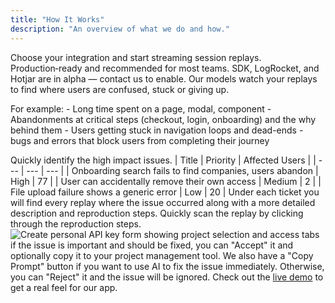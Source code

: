 ```yaml
---
title: "How It Works"
description: "An overview of what we do and how."
---
```

<Steps>
<Step title="Get connected">
  Choose your integration and start streaming session replays.

  <Columns cols={2}>
    <Card title="PostHog (Stable)" icon="key" href="/setup/posthog">
      Production‑ready and recommended for most teams.
    </Card>
    <Card title="Other sources (Alpha)" icon="beaker" href="/setup/sdk">
      SDK, LogRocket, and Hotjar are in alpha — contact us to enable.
    </Card>
  </Columns>
</Step>

<Step title="AI identifies friction">
  Our models watch your replays to find where users are confused, stuck or giving up. 
  
  For example:
    - Long time spent on a page, modal, component
    - Abandonments at critical steps (checkout, login, onboarding) and the why behind them
    - Users getting stuck in navigation loops and dead-ends
    - bugs and errors that block users from completing their journey
  
</Step>

<Step title="Tickets are generated and prioritized">
  Quickly identify the high impact issues.
  | Title | Priority | Affected Users |
  | --- | --- | --- |
  | Onboarding search fails to find companies, users abandon | High | 77 |
  | User can accidentally remove their own access | Medium | 2 |
  | File upload failure shows a generic error | Low | 20 |

</Step>

<Step title="Double check the details">
  Under each ticket you will find every replay where the issue occurred along with a more detailed description and reproduction steps.

  <Tip>
  Quickly scan the replay by clicking through the reproduction steps.
  <img src="/images/timeline.png" alt="Create personal API key form showing project selection and access tabs" />
  </Tip>
</Step>

<Step title="Triage the ticket">
    if the issue is important and should be fixed, you can "Accept" it and optionally copy it to your project management tool. We also have a "Copy Prompt" button if you want to use AI to fix the issue immediately.
    Otherwise, you can "Reject" it and the issue will be ignored.
</Step>
</Steps>

<Tip>
Check out the <a href="https://app.userjourneys.ai/demo" target="_blank" rel="noreferrer">live demo</a> to get a real feel for our app.
</Tip>



